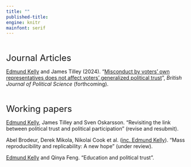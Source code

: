 ```yaml
---
title: ""
published-title: 
engine: knitr
mainfont: serif
---
```


<br>

<font size="5"> Journal Articles</font>

[Edmund Kelly]{.underline} and James Tilley (2024). "[Misconduct by voters' own representatives does not affect voters' generalized political trust](https://ora.ox.ac.uk/objects/uuid:290ff981-0790-4264-9170-dd0daaccac25/files/s8910jw57j)", *British Journal of Political Science* (forthcoming).

<br>

<font size="5"> Working papers</font>

[Edmund Kelly]{.underline}, James Tilley and Sven Oskarsson. "Revisiting the link between political trust and political participation" (revise and resubmit).

Abel Brodeur, Derek Mikola, Nikolai Cook et al. ([inc. Edmund Kelly]{.underline}). "Mass reproducibility and replicability: A new hope" (under review).

[Edmund Kelly]{.underline} and Qinya Feng. "Education and political trust".
